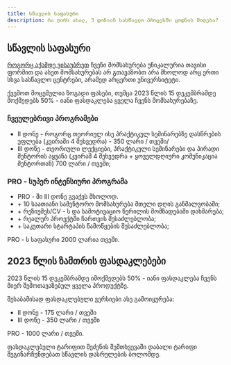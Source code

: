 ```yaml
---
title: სწავლის საფასური
description: რა ღირს ახალ, 3 დონიან სასწავლო პროცესში ცოდნის მიღება?
---
```


## სწავლის საფასური

[როგორც აქამდე ვისაუბრეთ](/programs/about/structure) ჩვენი მომსახურება უნიკალურია თავისი ფორმით და ასეთ მომსახურებას არ გთავაზობთ არა მხოლოდ არც ერთი სხვა სასწავლო ცენტრები, არამედ არცერთი უნივერსიტეტი. 

ქვემოთ მოცემულია ზოგადი ფასები, თუმცა 2023 წლის 15 დეკემბრამდე მოქმედებს 50% - იანი ფასდაკლება ყველა ჩვენს მომსახურებაზე.


### ჩვეულებრივი პროგრამები
- II დონე - როგორც თეორიულ ისე პრაქტიკულ სემინარებზე დასწრების უფლება (კვირაში 4 შეხვედრა) - 350 ლარი / თვეში/
- III დონე - თეორიული ლექციები, პრაქტიკული სემინარები და პირადი მენტორის აყვანა (კვირაშ 4 შეხვედრა + ყოველდღიური კომუნიკაცია მენტორთან) 700 ლარი / თვეში;

### PRO - სუპერ ინტენსიური პროგრამა
- PRO - ში III დონე გვაქვს მხოლოდ.
- \+ 10 საათიანი სამენტორო მომსახურება მთელი დღის განმალვობაში;
- \+ რეზიუმეს/CV - ს და სამოტივაციო წერილის მომზადებაში დახმარება;
- \+ რეალურ პროექტში ჩართვის შესაძლებლობა;
- \+ საკუთარი სტარტაპის წამოწყების შესაძლებლობა;

PRO - ს საფასური 2000 ლარია თვეში. 


## 2023 წლის ზამთრის ფასდაკლებები
2023 წლის 15 დეკემბრამდე იმოქმედებს 50% - იანი ფასდაკლება ჩვენს მიერ შემოთავაზებულ ყველა პროდუქტზე.

შესაბამისად ფასდაკლებული ვერსიები ასე გამოიყურება:
- II დონე - 175 ლარი / თვეში
- III დონე - 350 ლარი / თვეში

PRO - 1000 ლარი / თვეში.

ფასდაკლებული ტარიფით შეძენის შემთხვევაში დაბალი ტარიფი შეგინარჩუნდებათ სწავლის დასრულების ბოლომდე.
